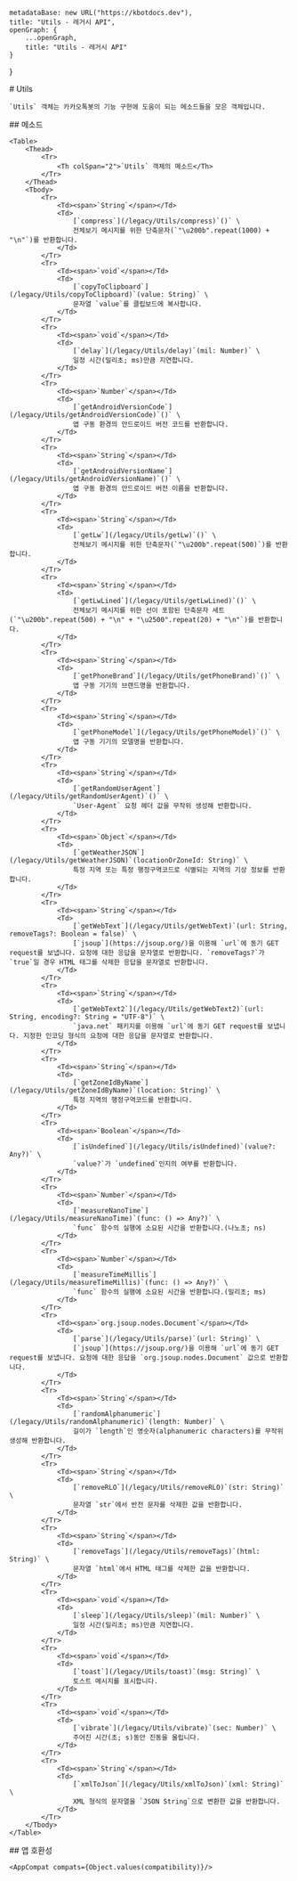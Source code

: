 
    metadataBase: new URL("https://kbotdocs.dev"),
    title: "Utils - 레거시 API",
    openGraph: {
        ...openGraph,
        title: "Utils - 레거시 API"
    }
}

<Section>
    # Utils

    `Utils` 객체는 카카오톡봇의 기능 구현에 도움이 되는 메소드들을 모은 객체입니다.
</Section>
<Section>
    ## 메소드

    <Table>
        <Thead>
            <Tr>
                <Th colSpan="2">`Utils` 객체의 메소드</Th>
            </Tr>
        </Thead>
        <Tbody>
            <Tr>
                <Td><span>`String`</span></Td>
                <Td>
                    [`compress`](/legacy/Utils/compress)`()` \
                    전체보기 메시지를 위한 단축문자(`"\u200b".repeat(1000) + "\n"`)를 반환합니다.
                </Td>
            </Tr>
            <Tr>
                <Td><span>`void`</span></Td>
                <Td>
                    [`copyToClipboard`](/legacy/Utils/copyToClipboard)`(value: String)` \
                    문자열 `value`를 클립보드에 복사합니다.
                </Td>
            </Tr>
            <Tr>
                <Td><span>`void`</span></Td>
                <Td>
                    [`delay`](/legacy/Utils/delay)`(mil: Number)` \
                    일정 시간(밀리초; ms)만큼 지연합니다.
                </Td>
            </Tr>
            <Tr>
                <Td><span>`Number`</span></Td>
                <Td>
                    [`getAndroidVersionCode`](/legacy/Utils/getAndroidVersionCode)`()` \
                    앱 구동 환경의 안드로이드 버전 코드를 반환합니다.
                </Td>
            </Tr>
            <Tr>
                <Td><span>`String`</span></Td>
                <Td>
                    [`getAndroidVersionName`](/legacy/Utils/getAndroidVersionName)`()` \
                    앱 구동 환경의 안드로이드 버전 이름을 반환합니다.
                </Td>
            </Tr>
            <Tr>
                <Td><span>`String`</span></Td>
                <Td>
                    [`getLw`](/legacy/Utils/getLw)`()` \
                    전체보기 메시지를 위한 단축문자(`"\u200b".repeat(500)`)를 반환합니다.
                </Td>
            </Tr>
            <Tr>
                <Td><span>`String`</span></Td>
                <Td>
                    [`getLwLined`](/legacy/Utils/getLwLined)`()` \
                    전체보기 메시지를 위한 선이 포함된 단축문자 세트(`"\u200b".repeat(500) + "\n" + "\u2500".repeat(20) + "\n"`)를 반환합니다.
                </Td>
            </Tr>
            <Tr>
                <Td><span>`String`</span></Td>
                <Td>
                    [`getPhoneBrand`](/legacy/Utils/getPhoneBrand)`()` \
                    앱 구동 기기의 브랜드명을 반환합니다.
                </Td>
            </Tr>
            <Tr>
                <Td><span>`String`</span></Td>
                <Td>
                    [`getPhoneModel`](/legacy/Utils/getPhoneModel)`()` \
                    앱 구동 기기의 모델명을 반환합니다.
                </Td>
            </Tr>
            <Tr>
                <Td><span>`String`</span></Td>
                <Td>
                    [`getRandomUserAgent`](/legacy/Utils/getRandomUserAgent)`()` \
                    `User-Agent` 요청 헤더 값을 무작위 생성해 반환합니다.
                </Td>
            </Tr>
            <Tr>
                <Td><span>`Object`</span></Td>
                <Td>
                    [`getWeatherJSON`](/legacy/Utils/getWeatherJSON)`(locationOrZoneId: String)` \
                    특정 지역 또는 특정 행정구역코드로 식별되는 지역의 기상 정보를 반환합니다.
                </Td>
            </Tr>
            <Tr>
                <Td><span>`String`</span></Td>
                <Td>
                    [`getWebText`](/legacy/Utils/getWebText)`(url: String, removeTags?: Boolean = false)` \
                    [`jsoup`](https://jsoup.org/)을 이용해 `url`에 동기 GET request를 보냅니다. 요청에 대한 응답을 문자열로 반환합니다. `removeTags?`가 `true`일 경우 HTML 태그를 삭제한 응답을 문자열로 반환합니다.
                </Td>
            </Tr>
            <Tr>
                <Td><span>`String`</span></Td>
                <Td>
                    [`getWebText2`](/legacy/Utils/getWebText2)`(url: String, encoding?: String = "UTF-8")` \
                    `java.net` 패키지를 이용해 `url`에 동기 GET request를 보냅니다. 지정한 인코딩 형식의 요청에 대한 응답을 문자열로 반환합니다.
                </Td>
            </Tr>
            <Tr>
                <Td><span>`String`</span></Td>
                <Td>
                    [`getZoneIdByName`](/legacy/Utils/getZoneIdByName)`(location: String)` \
                    특정 지역의 행정구역코드를 반환합니다.
                </Td>
            </Tr>
            <Tr>
                <Td><span>`Boolean`</span></Td>
                <Td>
                    [`isUndefined`](/legacy/Utils/isUndefined)`(value?: Any?)` \
                    `value?`가 `undefined`인지의 여부를 반환합니다.
                </Td>
            </Tr>
            <Tr>
                <Td><span>`Number`</span></Td>
                <Td>
                    [`measureNanoTime`](/legacy/Utils/measureNanoTime)`(func: () => Any?)` \
                    `func` 함수의 실행에 소요된 시간을 반환합니다.(나노초; ns)
                </Td>
            </Tr>
            <Tr>
                <Td><span>`Number`</span></Td>
                <Td>
                    [`measureTimeMillis`](/legacy/Utils/measureTimeMillis)`(func: () => Any?)` \
                    `func` 함수의 실행에 소요된 시간을 반환합니다.(밀리초; ms)
                </Td>
            </Tr>
            <Tr>
                <Td><span>`org.jsoup.nodes.Document`</span></Td>
                <Td>
                    [`parse`](/legacy/Utils/parse)`(url: String)` \
                    [`jsoup`](https://jsoup.org/)을 이용해 `url`에 동기 GET request를 보냅니다. 요청에 대한 응답을 `org.jsoup.nodes.Document` 값으로 반환합니다.
                </Td>
            </Tr>
            <Tr>
                <Td><span>`String`</span></Td>
                <Td>
                    [`randomAlphanumeric`](/legacy/Utils/randomAlphanumeric)`(length: Number)` \
                    길이가 `length`인 영숫자(alphanumeric characters)를 무작위 생성해 반환합니다.
                </Td>
            </Tr>
            <Tr>
                <Td><span>`String`</span></Td>
                <Td>
                    [`removeRLO`](/legacy/Utils/removeRLO)`(str: String)` \
                    문자열 `str`에서 반전 문자를 삭제한 값을 반환합니다.
                </Td>
            </Tr>
            <Tr>
                <Td><span>`String`</span></Td>
                <Td>
                    [`removeTags`](/legacy/Utils/removeTags)`(html: String)` \
                    문자열 `html`에서 HTML 태그를 삭제한 값을 반환합니다.
                </Td>
            </Tr>
            <Tr>
                <Td><span>`void`</span></Td>
                <Td>
                    [`sleep`](/legacy/Utils/sleep)`(mil: Number)` \
                    일정 시간(밀리초; ms)만큼 지연합니다.
                </Td>
            </Tr>
            <Tr>
                <Td><span>`void`</span></Td>
                <Td>
                    [`toast`](/legacy/Utils/toast)`(msg: String)` \
                    토스트 메시지를 표시합니다.
                </Td>
            </Tr>
            <Tr>
                <Td><span>`void`</span></Td>
                <Td>
                    [`vibrate`](/legacy/Utils/vibrate)`(sec: Number)` \
                    주어진 시간(초; s)동안 진동을 울립니다.
                </Td>
            </Tr>
            <Tr>
                <Td><span>`String`</span></Td>
                <Td>
                    [`xmlToJson`](/legacy/Utils/xmlToJson)`(xml: String)` \
                    XML 형식의 문자열을 `JSON String`으로 변환한 값을 반환합니다.
                </Td>
            </Tr>
        </Tbody>
    </Table>
</Section>
<Section>
    ## 앱 호환성

    <AppCompat compats={Object.values(compatibility)}/>
</Section>